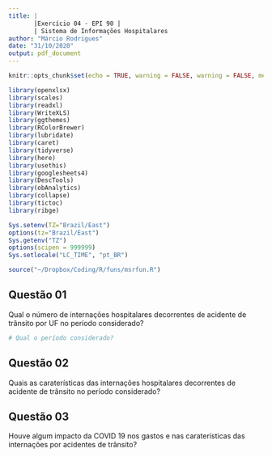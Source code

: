 ```yaml
---
title: |
       |Exercício 04 - EPI 90 |
       | Sistema de Informações Hospitalares
author: "Márcio Rodrigues"
date: "31/10/2020"
output: pdf_document
---
```


```r
knitr::opts_chunk$set(echo = TRUE, warning = FALSE, warning = FALSE, message = FALSE)

library(openxlsx)
library(scales)
library(readxl)
library(WriteXLS)
library(ggthemes)
library(RColorBrewer)
library(lubridate)
library(caret)
library(tidyverse)
library(here)
library(usethis)
library(googlesheets4)
library(DescTools)
library(obAnalytics)
library(collapse)
library(tictoc)
library(ribge)

Sys.setenv(TZ="Brazil/East")
options(tz="Brazil/East")
Sys.getenv("TZ")
options(scipen = 999999)
Sys.setlocale("LC_TIME", "pt_BR")

source("~/Dropbox/Coding/R/funs/msrfun.R")
```

## Questão 01

Qual o número de internações hospitalares decorrentes de acidente de trânsito por UF no período considerado?



```r
# Qual o período considerado?


```



## Questão 02

Quais as caraterísticas das internações hospitalares decorrentes de acidente de trânsito no período considerado?


## Questão 03

Houve algum impacto da COVID 19 nos gastos e nas caraterísticas das internações por acidentes
de trânsito?